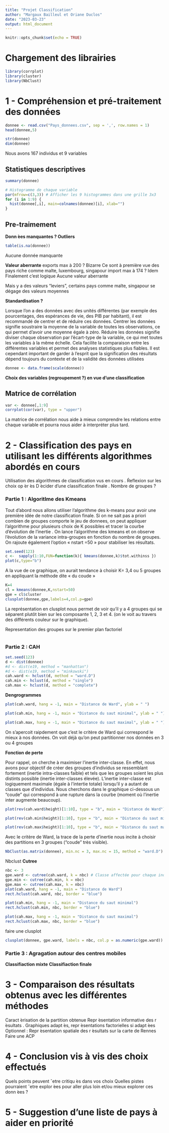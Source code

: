 ```yaml
---
title: "Projet Classification"
author: "Margaux Bailleul et Oriane Duclos"
date: "2023-03-23"
output: html_document
---
```


```r
knitr::opts_chunk$set(echo = TRUE)
```

# Chargement des librairies

```r
library(corrplot)
library(cluster)
library(NbClust)
```

# 1 - Compréhension et pré-traitement des données

```r
donnee <- read.csv("Pays_donnees.csv", sep = ',', row.names = 1)
head(donnee,5)
```

```r
str(donnee)
dim(donnee)
```

Nous avons 167 individus et 9 variables


## Statistiques descriptives 


```r
summary(donnee)
```

```r
# Histogramme de chaque variable
par(mfrow=c(3,3)) # Afficher les 9 histogrammes dans une grille 3x3
for (i in 1:9) {
  hist(donnee[,i], main=colnames(donnee)[i], xlab="")
}
```


## Pre-traimement 
**Donn ́ees manquantes ? Outliers **
```r
table(is.na(donnee))
```
Aucune donnée manquante 

**Valeur aberrante**
exports max à 200 ? Bizarre 
Ce sont à première vue des pays riche comme malte, luxembourg, singapour
import max à 174 ? Idem
Finalement c'est logique 
Aucune valeur aberrante 

Mais y a des valeurs "leviers", certains pays comme malte, singapour se dégage des valeurs moyennes 

**Standardisation ?**

Lorsque l'on a des données avec des unités différentes (par exemple des pourcentages, des espérances de vie, des PIB par habitant), il est recommandé de centrer et de réduire ces données. 
Centrer les données signifie soustraire la moyenne de la variable de toutes les observations, ce qui permet d'avoir une moyenne égale à zéro. 
Réduire les données signifie diviser chaque observation par l'écart-type de la variable, ce qui met toutes les variables à la même échelle. 
Cela facilite la comparaison entre les différentes variables et permet des analyses statistiques plus fiables. Il est cependant important de garder à l'esprit que la signification des résultats dépend toujours du contexte et de la validité des données utilisées

```r
donnee <- data.frame(scale(donnee))
```


**Choix des variables (regroupement ?) en vue d’une classification**

## Matrice de corrélation 

```r
var <- donnee[,1:9]
corrplot(cor(var), type = "upper")
```

La matrice de corrélation nous aide à mieux comprendre les relations entre chaque variable et pourra nous aider à interpréter plus tard. 

# 2 - Classification des pays en utilisant les différents algorithmes abordés en cours

Utilisation des algorithmes de classification vus en cours
. Ŕeflexion sur les choix op ́er ́es
D ́ecider d’une classification finale
. Nombre de groupes ?

### Partie 1 : Algoritlme des Kmeans

Tout d’abord nous allons utiliser l’algorithme des k-means pour avoir une première idée de notre classification finale. Si on ne sait pas a priori combien de groupes comporte le jeu de donnees, on peut appliquer l’algorithme pour plusieurs choix de K possibles et tracer la courbe d’évolution de l’inertie .
On lance l’algorithme des kmeans et on observe l’évolution de la variance intra-groupes en fonction du nombre de groupes. On rajoute également l’option « nstart =50 »  pour stabiliser les résultats.


```r
set.seed(123)
c <-  sapply(1:10,FUN=function(k){ kmeans(donnee,k)$tot.withinss })
plot(c,type="b")
```

A la vue de ce graphique, on aurait tendance à choisir K= 3,4 ou 5 groupes en appliquant la méthode dite « du coude »


```r
K=4
cl = kmeans(donnee,K,nstart=50)
gpe = cl$cluster
clusplot(donnee,gpe,labels=4,col.p=gpe)

```

La représentation en clusplot nous permet de voir qu’il y a 4 groupes qui se séparent plutôt bien sur les composante 1, 2, 3 et 4. (on le voit au travers des différents couleur sur le graphique).

Representation des groupes sur le premier plan factoriel

```r

```

### Partie 2 : CAH 

```r
set.seed(123)
d <- dist(donnee)
#d <- dist(e19, method = "manhattan")
#d <- dist(e19, method = "minkowski")
cah.ward <- hclust(d, method = "ward.D")
cah.min <- hclust(d, method = "single")
cah.max <- hclust(d, method = "complete")
```


**Dengrogrammes**

```r
plot(cah.ward, hang = -1, main = "Distance de Ward", ylab = " ")
```


```r
plot(cah.min, hang = -1, main = "Distance du saut minimal", ylab = " ")
```


```r
plot(cah.max, hang = -1, main = "Distance du saut maximal", ylab = " ")
```
On s’apercoit raipdement que c’est le critère de Ward qui correspond le mieux à nos données. On voit déjà
qu’on peut partitionner nos données en 3 ou 4 groupes


**Fonction de perte**

Pour rappel, on cherche à maximiser l’inertie inter-classe. En effet, nous avons pour objectif de créer des
groupes d’individus se ressemblant fortement (inertie intra-classes faible) et tels que les groupes soient les
plus distints possible (inertie inter-classes élevée). L’inertie inter-classe est logiquement maximale (égale à
l’intertie totale) lorsqu’il y a autant de classes que d’individus. Nous cherchons dans le graphique ci-dessous
un “coude” qui correspond à une rupture dans la courbe (moment où l’inertie inter augmente beaucoup).

```r
plot(rev(cah.ward$height)[1:10], type = "b", main = "Distance de Ward")
```

```r
plot(rev(cah.min$height)[1:10], type = "b", main = "Distance du saut minimal")
```

```r
plot(rev(cah.max$height)[1:10], type = "b", main = "Distance du saut maximal")
```


Avec le critère de Ward, la trace de la perte d’inertie nous incite à choisir des partitions en 3 groupes
(“coude” très visible).



```r
NbClust(as.matrix(donnee), min.nc = 3, max.nc = 15, method = "ward.D")
```



Nbclust
**Cutree**

```r
nbc <- 3
gpe.ward <- cutree(cah.ward, k = nbc) # Classe affectée pour chaque individu
gpe.min <- cutree(cah.min, k = nbc)
gpe.max <- cutree(cah.max, k = nbc)
plot(cah.ward, hang = -1, main = "Distance de Ward")
rect.hclust(cah.ward, nbc, border = "blue")
```


```r
plot(cah.min, hang = -1, main = "Distance du saut minimal")
rect.hclust(cah.min, nbc, border = "blue")
```

```r
plot(cah.max, hang = -1, main = "Distance du saut maximal")
rect.hclust(cah.max, nbc, border = "blue")
```


faire une clusplot 

```r
clusplot(donnee, gpe.ward, labels = nbc, col.p = as.numeric(gpe.ward))
```


### Partie 3 : Agragation autour des centres mobiles 

**Classifiaction mixte**
**Classifiaction finale**




# 3 - Comparaison des résultats obtenus avec les différentes méthodes

Caract ́erisation de la partition obtenue
Repr ́esentation informative des r ́esultats
. Graphiques adapt ́es, repr ́esentations factorielles si adapt ́ees
Optionnel : Repr ́esentation spatiale des r ́esultats sur la carte de
Rennes
Faire une ACP


# 4 - Conclusion vis à vis des choix effectués

Quels points peuvent ˆetre critiqu ́es dans vos choix
Quelles pistes pourraient ˆetre explor ́ees pour aller plus loin et/ou
mieux explorer ces donn ́ees ?

# 5 - Suggestion d'une liste de pays à aider en priorité





